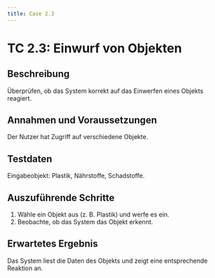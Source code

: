 ```yaml
---
title: Case 2.3
---
```




# TC 2.3: Einwurf von Objekten

## Beschreibung
Überprüfen, ob das System korrekt auf das Einwerfen eines Objekts reagiert.

## Annahmen und Voraussetzungen
Der Nutzer hat Zugriff auf verschiedene Objekte.

## Testdaten
Eingabeobjekt: Plastik, Nährstoffe, Schadstoffe.

## Auszuführende Schritte
1. Wähle ein Objekt aus (z. B. Plastik) und werfe es ein.
2. Beobachte, ob das System das Objekt erkennt.

## Erwartetes Ergebnis
Das System liest die Daten des Objekts und zeigt eine entsprechende Reaktion an.
